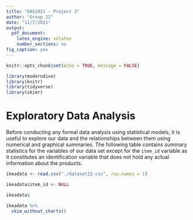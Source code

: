 ```yaml
---
title: "DAS2021 - Project 2"
author: "Group 22"
date: "11/7/2021"
output:
  pdf_document:
    latex_engine: xelatex
    number_sections: no
fig_caption: yes
---
```


```r
knitr::opts_chunk$set(echo = TRUE, message = FALSE)
```

```r
library(moderndive)
library(knitr)
library(tidyverse)
library(skimr)
```







# Exploratory Data Analysis

Before conducting any formal data analysis using statistical models, it is useful to explore our data and the relationships between them using numerical and graphical summaries. The following table contains summary statistics for the variables of our data set except for the `item_id` variable as it constitutes an identification variable that does not hold any actual information about the products.

```r
ikeadata <- read.csv("./dataset22.csv", row.names = 1)

ikeadata$item_id <- NULL

ikeadata$

ikeadata %>%
  skim_without_charts()
```


